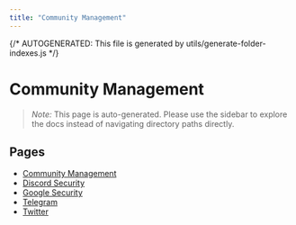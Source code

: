 ```yaml
---
title: "Community Management"
---
```


{/* AUTOGENERATED: This file is generated by utils/generate-folder-indexes.js */}

# Community Management

> _Note:_ This page is auto-generated. Please use the sidebar to explore the docs instead of navigating directory paths directly.

## Pages

- [Community Management](/community-management/overview)
- [Discord Security](/community-management/discord)
- [Google Security](/community-management/google)
- [Telegram](/community-management/telegram)
- [Twitter](/community-management/twitter)
